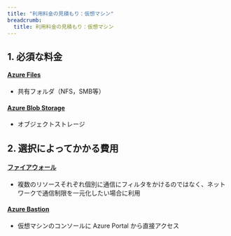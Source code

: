 ```yaml
---
title: "利用料金の見積もり：仮想マシン"
breadcrumb:
  title: 利用料金の見積もり：仮想マシン
---
```


## 1. 必須な料金

#### [Azure Files](https://azure.microsoft.com/ja-jp/pricing/details/storage/files/)
- 共有フォルダ（NFS，SMB等）

#### [Azure Blob Storage](https://azure.microsoft.com/ja-jp/pricing/details/storage/blobs/)
- オブジェクトストレージ

## 2. 選択によってかかる費用

#### [ファイアウォール](https://azure.microsoft.com/ja-jp/pricing/details/azure-firewall/)
- 複数のリソースそれぞれ個別に通信にフィルタをかけるのではなく、ネットワークで通信制限を一元化したい場合に利用

#### [Azure Bastion](https://azure.microsoft.com/ja-jp/pricing/details/azure-bastion/)
- 仮想マシンのコンソールに Azure Portal から直接アクセス
